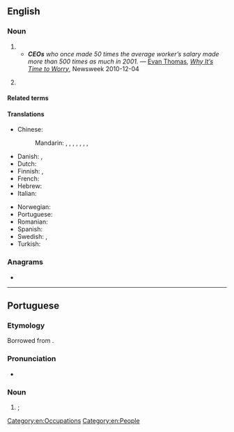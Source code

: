 {{also|ceo|ce'o|ceò|ceó|céo}}
==English==

===Noun===
{{en-noun}}

# {{initialism of|en|chief executive officer}}
#* '''''CEOs''' who once made 50 times the average worker’s salary made more than 500 times as much in 2001.'' &mdash; [[w:Evan Thomas|Evan Thomas]], ''[http://www.newsweek.com/2010/12/04/the-deepest-dangers-facing-the-united-states.html Why It’s Time to Worry]'', Newsweek 2010-12-04
# {{lb|en|UK}} {{initialism of|en|civil enforcement officer}}

====Related terms====
{{rel4|en|CCO
|CFO
|CIO
|CSO
|CTO
|CXO
}}

====Translations====
{{trans-top|chief executive officer}}
* Chinese:
*: Mandarin: {{t|cmn|最高執行官|sc=Hani}}, {{t|cmn|最高执行官|tr=zuìgāo zhíxíngguān|sc=Hani}}, {{t+|cmn|首席執行官|sc=Hani}}, {{t+|cmn|首席执行官|tr=shǒuxí zhíxíngguān|sc=Hani}}, {{t|cmn|執行總裁|sc=Hani}}, {{t|cmn|执行总裁|tr=zhíxíng zǒngcái|sc=Hani}}, {{t+|cmn|總裁|sc=Hani}}, {{t+|cmn|总裁|tr=zǒngcái|sc=Hani}}
* Danish: {{t|da|administrerende direktør|c}}, {{t|da|CEO|c}}
* Dutch: {{t+|nl|bestuursvoorzitter}}
* Finnish: {{t+|fi|TJ}}, {{t|fi|tj}}
* French: {{t+|fr|PDG}}
* Hebrew: {{t|he|מנכ״ל|tr=mankal}}
* Italian: {{t|it|AD}}
{{trans-mid}}
* Norwegian: {{t|no|adm.dir (administrerende direktør)}}
* Portuguese: {{t+|pt|CEO|m|f}}
* Romanian: {{t|ro|DG}}
* Spanish: {{t-needed|es}}
* Swedish: {{t+|sv|VD}}, {{t+|sv|vd|c}}
* Turkish: {{t+|tr|YKB}}
{{trans-bottom}}

===Anagrams===
* {{anagrams|en|a=ceo|COE|CoE|Coe|ECO|EOC|eco|eco-}}

[[Category:en:Occupations]]
[[Category:en:People]]

----

==Portuguese==

===Etymology===
Borrowed from {{bor|pt|en|CEO}}.

===Pronunciation===
* {{a|Brazil}} {{IPA|pt|/ˌsi i ˈow/}}

===Noun===
{{pt-noun|m-f|s}}

# {{lb|pt|business}} {{l|en|CEO}}; {{l|en|chief executive officer}} {{gloss|highest-ranking corporate officer}}
#: {{syn|pt|diretor executivo}}

{{topics|pt|Occupations}}